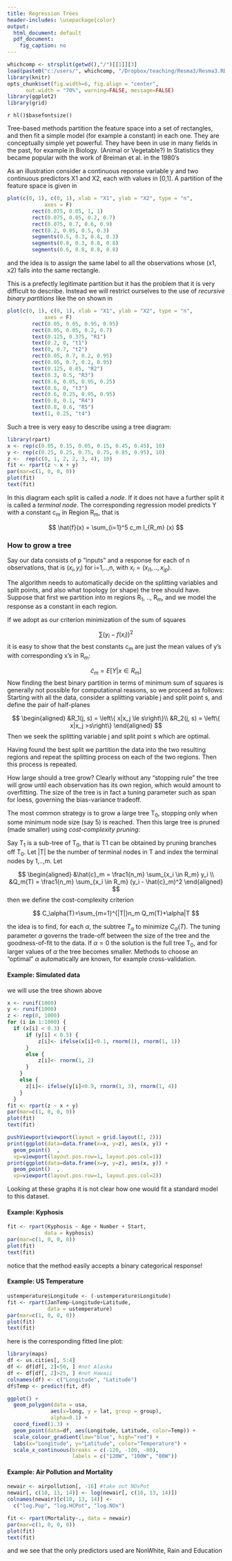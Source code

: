 ```yaml
---
title: Regression Trees
header-includes: \usepackage{color}
output:
  html_document: default
  pdf_document:
    fig_caption: no
---
```

<style>
table, th, td { text-align:right; }
th, td {padding: 10px;}
</style>

```r
whichcomp <- strsplit(getwd(),"/")[[1]][3]
load(paste0("c:/users/", whichcomp, "/Dropbox/teaching/Resma3/Resma3.RData"))
library(knitr)
opts_chunk$set(fig.width=6, fig.align = "center", 
      out.width = "70%", warning=FALSE, message=FALSE)
library(ggplot2)
library(grid)
```
`r hl()$basefontsize()`

Tree-based methods partition the feature space into a set of rectangles, and then fit a simple model (for example a constant) in each one. They are conceptually simple yet powerful. They have been in use in many fields in the past, for example in Biology. (Animal or Vegetable?) In Statistics they became popular with the work of Breiman et al. in the 1980's

As an illustration consider a continuous reponse variable y and two continuous predictors X1 and X2, each with values in [0,1]. A partition of the feature space is given in 

```r
plot(c(0, 1), c(0, 1), xlab = "X1", ylab = "X2", type = "n", 
            axes = F)
        rect(0.075, 0.05, 1, 1)
        rect(0.075, 0.05, 0.2, 0.7)
        rect(0.075, 0.7, 0.6, 0.9)
        rect(0.2, 0.05, 0.5, 0.3)
        segments(0.5, 0.3, 0.8, 0.3)
        segments(0.8, 0.3, 0.8, 0.8)
        segments(0.6, 0.8, 0.8, 0.8)
```

and the idea is to assign the same label to all the observations whose (x1, x2) falls into the same rectangle.

This is a prefectly legitimate partition but it has the problem that it is very difficult to describe. Instead we will restrict ourselves to the use of *recursive binary partitions* like the on shown in 

```r
plot(c(0, 1), c(0, 1), xlab = "X1", ylab = "X2", type = "n", 
            axes = F)
        rect(0.05, 0.05, 0.95, 0.95)
        rect(0.05, 0.05, 0.2, 0.7)
        text(0.125, 0.375, "R1")
        text(0.2, 0, "t1")
        text(0, 0.7, "t2")
        rect(0.05, 0.7, 0.2, 0.95)
        rect(0.05, 0.7, 0.2, 0.95)
        text(0.125, 0.85, "R2")
        text(0.3, 0.5, "R3")
        rect(0.6, 0.05, 0.95, 0.25)
        text(0.6, 0, "t3")
        rect(0.6, 0.25, 0.95, 0.95)
        text(0.8, 0.1, "R4")
        text(0.8, 0.6, "R5")
        text(1, 0.25, "t4")

```

Such a tree is very easy to describe using a tree diagram:

```r
library(rpart)
x <- rep(c(0.05, 0.15, 0.05, 0.15, 0.45, 0.45), 10)
y <- rep(c(0.25, 0.25, 0.75, 0.75, 0.85, 0.95), 10)
z <-  rep(c(0, 1, 2, 2, 3, 4), 10)
fit <- rpart(z ~ x + y)
par(mar=c(1, 0, 0, 0))
plot(fit)
text(fit)
```

In this diagram each split is called a *node*. If it does not have a further split it is called a *terminal node*.
The corresponding regression model predicts Y with a constant c~m~ in Region R~m~, that is

$$
\hat{f}(x) = \sum_{i=1}^5 c_m I_{R_m} (x)
$$

### How to grow a tree

Say our data consists of p "inputs" and a response for each of n observations, that is $(x_i,y_i)$ for i=1,..,n, with $x_i=(x_{i1},..,x_{ip})$. 

The algorithm needs to automatically decide on the splitting variables and split points, and also what topology (or shape) the tree should have. Suppose that first we partition into m regions R~1~, .., R~m~, and we model the response as a constant in each region.

If we adopt as our criterion minimization of the sum of squares 

$$
\sum (y_i-f(x_i))^2
$$
it is easy to show that the best constants c~m~ are just the mean values of y's with corresponding x's in R~m~:

$$
\hat{c}_m = E[Y|x \in R_m] 
$$
Now finding the best binary partition in terms of minimum sum of squares is generally not possible for computational reasons, so we proceed as follows: Starting with all the data, consider a splitting variable j and split point s, and define the pair of half-planes

$$
\begin{aligned}
&R_1(j, s)    = \left\{ x|x_j \le s\right\}\\
&R_2(j, s)    = \left\{ x|x_j >s\right\}
\end{aligned}
$$
Then we seek the splitting variable j and split point s which are optimal. 

Having found the best split we partition the data into the two resulting regions and repeat the splitting process on each of the two regions. Then this process is repeated.

How large should a tree grow? Clearly without any "stopping rule" the tree will grow until each observation has its own region, which would amount to overfitting. The size of the tree is in fact a tuning parameter such as span for loess, governing the bias-variance tradeoff.

The most common strategy is to grow a large tree T~0~, stopping only when some minimum node size (say 5) is reached. Then this large tree is pruned (made smaller) using *cost-complexity pruning*: 

Say T~1~ is a sub-tree of T~0~, that is T1 can be obtained by pruning branches off T~0~. Let |T| be the number of terminal nodes in T and index the terminal nodes by 1,..,m. Let

$$
\begin{aligned}
&\hat{c}_m    = \frac1{n_m} \sum_{x_i \in R_m} y_i \\
&Q_m(T)    = \frac1{n_m} \sum_{x_i \in R_m} (y_i - \hat{c}_m)^2 
\end{aligned}
$$
then we define the cost-complexity criterion

$$
C_\alpha(T)=\sum_{m=1}^{|T|}n_m Q_m(T)+\alpha|T
$$

the idea is to find, for each $\alpha$, the subtree $T_\alpha$ to minimize $C_\alpha(T)$. The tuning parameter $\alpha$ governs the trade-off between the size of the tree and the goodness-of-fit to the data. If $\alpha=0$ the solution is the full tree T~0~, and for larger values of $\alpha$ the tree becomes smaller. Methods to choose an "optimal" $\alpha$ automatically are known, for example cross-validation. 

#### **Example**: Simulated data

we will use the tree shown above

```r
x <- runif(1000)
y <- runif(1000)
z <- rep(0, 1000)
for (i in 1:1000) {
  if (x[i] < 0.3) {
      if (y[i] < 0.5) {
          z[i]<- ifelse(x[i]<0.1, rnorm(1), rnorm(1, 1))
      }
      else {
          z[i]<- rnorm(1, 2)
      }
    }
    else {
      z[i]<- ifelse(y[i]<0.9, rnorm(1, 3), rnorm(1, 4))
    }
  }
fit <- rpart(z ~ x + y)
par(mar=c(1, 0, 0, 0))
plot(fit)
text(fit)
```

```r
pushViewport(viewport(layout = grid.layout(1, 2)))
print(ggplot(data=data.frame(x=x, y=z), aes(x, y)) +
  geom_point()  ,
  vp=viewport(layout.pos.row=1, layout.pos.col=1))
print(ggplot(data=data.frame(x=y, y=z), aes(x, y)) +
  geom_point()  ,
  vp=viewport(layout.pos.row=1, layout.pos.col=2))      
```


Looking at these graphs it is not clear how one would fit a standard model to this dataset.

#### **Example**: Kyphosis

```r
fit <- rpart(Kyphosis ~ Age + Number + Start, 
            data = kyphosis)
par(mar=c(1, 0, 0, 0))
plot(fit)
text(fit)
```

notice that the method easily accepts a binary categorical response!

#### **Example**: US Temperature

```r
ustemperature$Longitude <- (-ustemperature$Longitude)
fit <- rpart(JanTemp~Longitude+Latitude, 
             data = ustemperature)
par(mar=c(1, 0, 0, 0))
plot(fit)
text(fit)
```

here is the corresponding fitted line plot:

```r
library(maps)
df <- us.cities[, 5:4]
df <- df[df[, 2]<50, ] #not Alaska
df <- df[df[, 2]>25, ] #not Hawaii
colnames(df) <- c("Longitude", "Latitude")
df$Temp <- predict(fit, df)
```

```r
ggplot() + 
  geom_polygon(data = usa, 
              aes(x=long, y = lat, group = group),
              alpha=0.1) + 
  coord_fixed(1.3) +
  geom_point(data=df, aes(Longitude, Latitude, color=Temp)) +
  scale_colour_gradient(low="blue", high="red") +
  labs(x="Longitude", y="Latitude", color="Temperature") +
  scale_x_continuous(breaks = c(-120, -100, -80), 
                     labels = c("120W", "100W", "80W"))
```


#### **Example**: Air Pollution and Mortality

```r
newair <- airpollution[, -16] #take out NOxPot
newair[, c(10, 13, 14)] <- log(newair[, c(10, 13, 14)])
colnames(newair)[c(10, 13, 14)] <- 
  c("log.Pop", "log.HCPot", "log.NOx")
```

```r
fit <- rpart(Mortality~., data = newair)
par(mar=c(1, 0, 0, 0))
plot(fit)
text(fit)
```

and we see that the only predictors used are NonWhite, Rain and Education

